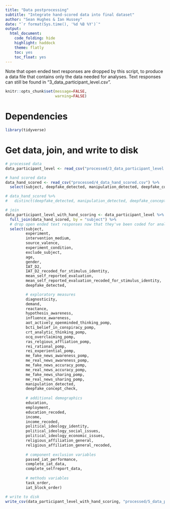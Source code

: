 ```yaml
---
title: "Data postprocessing"
subtitle: "Integrate hand-scored data into final dataset"
author: "Sean Hughes & Ian Hussey"
date: "`r format(Sys.time(), '%d %B %Y')`"
output: 
  html_document:
    code_folding: hide
    highlight: haddock
    theme: flatly
    toc: yes 
    toc_float: yes
---
```


Note that open ended text responses are dropped by this script, to produce a data file that contains only the data needed for analyses. Text responses can still be found in "3_data_participant_level.csv".

```r
knitr::opts_chunk$set(message=FALSE,
                      warning=FALSE)
```

# Dependencies

```r

library(tidyverse)

```

# Get data, join, and write to disk

```r

# processed data
data_participant_level <- read_csv("processed/3_data_participant_level.csv")

# hand scored data
data_hand_scored <- read_csv("processed/4_data_hand_scored.csv") %>%
  select(subject, deepfake_detected, manipulation_detected, deepfake_concept_check)

# data_hand_scored %>%
#   distinct(deepfake_detected, manipulation_detected, deepfake_concept_check)

# join
data_participant_level_with_hand_scoring <- data_participant_level %>%
  full_join(data_hand_scored, by = "subject") %>%
  # drop open ended text responses now that they've been coded for analysis
  select(subject,                                                    
         experiment, 
         intervention_medium, 
         source_valence,
         experiment_condition,
         exclude_subject,
         age, 
         gender, 
         IAT_D2, 
         IAT_D2_recoded_for_stimulus_identity, 
         mean_self_reported_evaluation, 
         mean_self_reported_evaluation_recoded_for_stimulus_identity, 
         deepfake_detected, 

         # exploratory measures
         diagnosticity,
         demand, 
         reactance, 
         hypothesis_awareness,
         influence_awareness, 
         aot_actively_openminded_thinking_pomp, 
         bcti_belief_in_conspiracy_pomp, 
         crt_analytic_thinking_pomp, 
         ocq_overclaiming_pomp, 
         ras_relgious_affliation_pomp, 
         rei_rational_pomp, 
         rei_experiential_pomp, 
         me_fake_news_awareness_pomp, 
         me_real_news_awareness_pomp, 
         me_fake_news_accuracy_pomp, 
         me_real_news_accuracy_pomp, 
         me_fake_news_sharing_pomp, 
         me_real_news_sharing_pomp,
         manipulation_detected, 
         deepfake_concept_check,
         
         # additional demographics
         education, 
         employment, 
         education_recoded, 
         income, 
         income_recoded, 
         political_ideology_identity, 
         political_ideology_social_issues, 
         political_ideology_economic_issues, 
         religious_affiliation_general, 
         religious_affiliation_general_recoded, 
         
         # component exclusion variables
         passed_iat_performance, 
         complete_iat_data, 
         complete_selfreport_data, 
         
         # methods variables
         task_order, 
         iat_block_order)

# write to disk
write_csv(data_participant_level_with_hand_scoring, "processed/5_data_participant_level_with_hand_scoring.csv")
  
```


